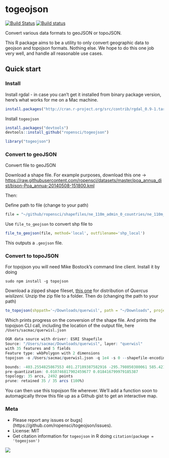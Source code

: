 togeojson
========

[![Build Status](https://api.travis-ci.org/ropensci/togeojson.png)](https://travis-ci.org/ropensci/togeojson)
[![Build status](https://ci.appveyor.com/api/projects/status/j3nr7n8nvutit7vh/branch/master)](https://ci.appveyor.com/project/sckott/togeojson/branch/master)

Convert various data formats to geoJSON or topoJSON.

This R package aims to be a utility to only convert geographic data to geojson and topojson formats. Nothing else. We hope to do this one job very well, and handle all reasonable use cases.

## Quick start

### Install

Install rgdal - in case you can't get it installed from binary package version, here's what works for me on a Mac machine.

```r
install.packages("http://cran.r-project.org/src/contrib/rgdal_0.9-1.tar.gz", repos = NULL, type="source", configure.args = "--with-gdal-config=/Library/Frameworks/GDAL.framework/Versions/1.10/unix/bin/gdal-config --with-proj-include=/Library/Frameworks/PROJ.framework/unix/include --with-proj-lib=/Library/Frameworks/PROJ.framework/unix/lib")
```

Install `togeojson`

```r
install.packages("devtools")
devtools::install_github("ropensci/togeojson")
```

```r
library("togeojson")
```


### Convert to geoJSON

Convert file to geoJSON

Download a shape file. For example purposes, download this one -> [https://raw.githubusercontent.com/ropensci/datasets/master/poa_annua_dist/bison-Poa_annua-20140508-151800.kml](https://raw.githubusercontent.com/ropensci/datasets/master/poa_annua_dist/bison-Poa_annua-20140508-151800.kml)

Then:

Define path to file (change to your path)

```r
file = "~/github/ropensci/shapefiles/ne_110m_admin_0_countries/ne_110m_admin_0_countries.shp"
```

Use `file_to_geojson` to convert shp file to

```r
file_to_geojson(file, method='local', outfilename='shp_local')
```

This outputs a `.geojson` file.

### Convert to topoJSON

For topojson you will need Mike Bostock's command line client. Install it by doing

```
sudo npm install -g topojson
```

Download a zipped shape fileset, [this one](http://esp.cr.usgs.gov/data/little/querwisl.zip) for distribution of _Quercus wislizeni_. Unzip the zip file to a folder. Then do (changing the path to your path)

```r
to_topojson(shppath='~/Downloads/querwisl', path = "~/Downloads", projection='albers', projargs=list(rotate='[60, -35, 0]'))
```

Which prints progress on the conversion of the shape file. And prints the topojson CLI call, including the location of the output file, here `/Users/sacmac/querwisl.json`

```r
OGR data source with driver: ESRI Shapefile
Source: "/Users/sacmac/Downloads/querwisl", layer: "querwisl"
with 35 features and 5 fields
Feature type: wkbPolygon with 2 dimensions
topojson -o /Users/sacmac/querwisl.json -q 1e4 -s 0 --shapefile-encoding utf8 --projection 'd3.geo.albers().rotate([60, -35, 0])' -- /var/folders/gs/4khph0xs0436gmd2gdnwsg080000gn/T//Rtmp49APW7/querwisl.shp

bounds: -403.2554825867553 401.27189387582916 -295.798050380061 585.4214768677039 (cartesian)
pre-quantization: 0.010746817902459677 0.018416799979185387
topology: 35 arcs, 2492 points
prune: retained 35 / 35 arcs (100%)
```

You can then use this topojson file wherever. We'll add a function soon to automagically throw this file up as a Github gist to get an interactive map.

### Meta

* Please report any issues or bugs](https://github.com/ropensci/togeojson/issues).
* License: MIT
* Get citation information for `togeojson` in R doing `citation(package = 'togeojson')`

[![](http://ropensci.org/public_images/github_footer.png)](http://ropensci.org)
